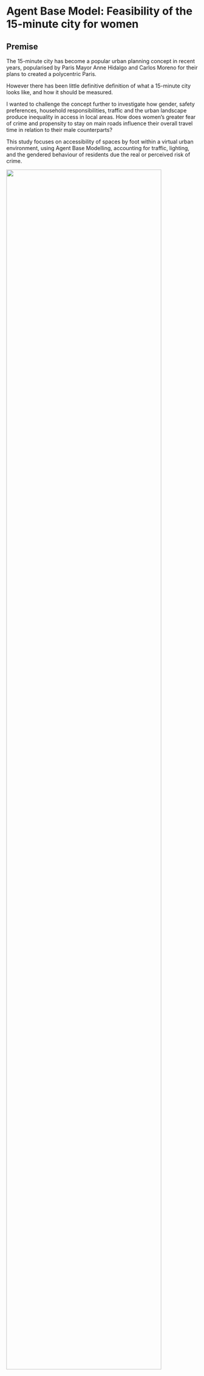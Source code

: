 # Agent Base Model: Feasibility of the 15-minute city for women

## Premise

The 15-minute city has become a popular urban planning concept in recent years, popularised by Paris Mayor Anne Hidalgo and Carlos Moreno for their plans to created a polycentric Paris.

However there has been little definitive definition of what a 15-minute city looks like, and how it should be measured.

I wanted to challenge the concept further to investigate how gender, safety preferences, household responsibilities, traffic and the urban landscape produce inequality in access in local areas. How does women’s greater fear of crime and propensity to stay on main roads influence their overall travel time in relation to their male counterparts?


This study focuses on accessibility of spaces by foot within a virtual urban environment, using Agent Base Modelling, accounting for traffic, lighting, and the gendered behaviour of residents due the real or perceived risk of crime.

![](https://vimeo.com/878736542?share=copy){width="90%"}
